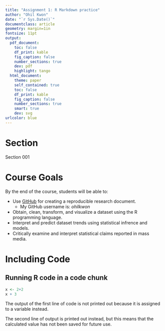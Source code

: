 ```yaml
---
title: "Assignment 1: R Markdown practice"
author: "Ohil Kwon"
date: "`r Sys.Date()`"
documentclass: article
geometry: margin=1in
fontsize: 11pt
output:
  pdf_document:
    toc: false
    df_print: kable
    fig_caption: false
    number_sections: true
    dev: pdf
    highlight: tango
  html_document:
    theme: paper
    self_contained: true
    toc: false
    df_print: kable
    fig_caption: false
    number_sections: true
    smart: true
    dev: svg
urlcolor: blue
---
```


<!-- Write your Markdown below this line -->

# Section
Section 001

# Course Goals
By the end of the course, students will be able to:

  * Use [GitHub](https://github.com/) for creating a reproducible research document.
    - My GitHub username is: *ohilkwon*
  * Obtain, clean, transform, and visualize a dataset using the R programming language.
  * Interpret and predict dataset trends using statistical infrence and models.
  * Critically examine and interpret statistical claims reported in mass media.
    
# Including Code
## Running R code in a code chunk
```r
x <- 2+2
x + 3
```
The output of the first line of code is not printed out because it is assigned to a variable instead.

The second line of output is printed out instead, but this means that the calculated value has not been saved for future use.
